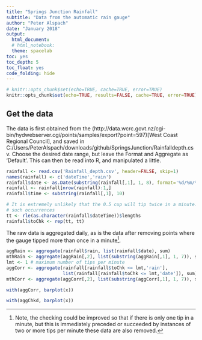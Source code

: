 ```yaml
---
title: "Springs Junction Rainfall"
subtitle: "Data from the automatic rain gauge"
author: "Peter Alspach"
date: "January 2018"
output:
  html_document:
  # html_notebook:
  theme: spacelab
toc: yes
toc_depth: 5
toc_float: yes
code_folding: hide
---
```

  
```r
# knitr::opts_chunk$set(echo=TRUE, cache=TRUE, error=TRUE)
knitr::opts_chunk$set(echo=TRUE, results=FALSE, cache=TRUE, error=TRUE)
```

## Get the data
The data is first obtained from the (http://data.wcrc.govt.nz/cgi-bin/hydwebserver.cgi/points/samples/export?point=597)[West Coast Regional Council], and saved in C:/Users/PeterAlspach/downloads/github/SpringsJunction/Rainfalldepth.csv. Choose the desired date range, but leave the Format and Aggregate as 'Default'.  This can then be read into R, and manipulated a little.

```r
rainfall <- read.csv('Rainfall_depth.csv', header=FALSE, skip=1)
names(rainfall) <- c('dateTime','rain')
rainfall$date <- as.Date(substring(rainfall[,1], 1, 8), format='%d/%m/%y')
rainfall <- rainfall[nrow(rainfall):1,]
rainfall$time <- substring(rainfall[,1], 10)
```

```r
# It is extremely unlikely that the 0.5 cup will tip twice in a minute.  This code checks for 
# such occurrences
tt <- rle(as.character(rainfall$dateTime))$lengths
rainfall$toChk <- rep(tt, tt)
```

The raw data is aggregated daily, as is the data after removing points where the gauge tipped more than once in a minute^[Note, the checking could be improved so that if there is only one tip in a minute, but this is immediately preceded or succeeded by instances of two or more tips per minute these data are also removed.].

```r
aggRain <- aggregate(rainfall$rain, list(rainfall$date), sum)
mthRain <- aggregate(aggRain[,2], list(substring(aggRain[,1], 1, 7)), sum)
lmt <- 1 # maximum number of tips per minute
aggCorr <- aggregate(rainfall[rainfall$toChk <= lmt,'rain'], 
                     list(rainfall[rainfall$toChk <= lmt,'date']), sum)
mthCorr <- aggregate(aggCorr[,2], list(substring(aggCorr[,1], 1, 7)), sum)
```

```r
with(aggCorr, barplot(x))
```

```r
with(aggChkd, barplot(x))
```

